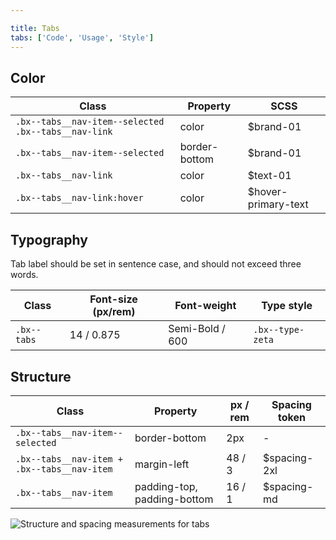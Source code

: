 ```yaml
---

title: Tabs
tabs: ['Code', 'Usage', 'Style']
---
```


## Color

| Class                                               | Property      | SCSS                |
| --------------------------------------------------- | ------------- | ------------------- |
| `.bx--tabs__nav-item--selected .bx--tabs__nav-link` | color         | $brand-01           |
| `.bx--tabs__nav-item--selected`                     | border-bottom | $brand-01           |
| `.bx--tabs__nav-link`                               | color         | $text-01            |
| `.bx--tabs__nav-link:hover`                         | color         | $hover-primary-text |

## Typography

Tab label should be set in sentence case, and should not exceed three words.

| Class       | Font-size (px/rem) | Font-weight     | Type style       |
| ----------- | ------------------ | --------------- | ---------------- |
| `.bx--tabs` | 14 / 0.875         | Semi-Bold / 600 | `.bx--type-zeta` |

## Structure

| Class                                       | Property                    | px / rem | Spacing token |
| ------------------------------------------- | --------------------------- | -------- | ------------- |
| `.bx--tabs__nav-item--selected`             | border-bottom               | 2px      | -             |
| `.bx--tabs__nav-item + .bx--tabs__nav-item` | margin-left                 | 48 / 3   | $spacing-2xl  |
| `.bx--tabs__nav-item`                       | padding-top, padding-bottom | 16 / 1   | $spacing-md   |

<ImageComponent fixed="default" caption="Structure and spacing measurements for tab | px / rem">

![Structure and spacing measurements for tabs](images/tab-style-1.png)

</ImageComponent>
